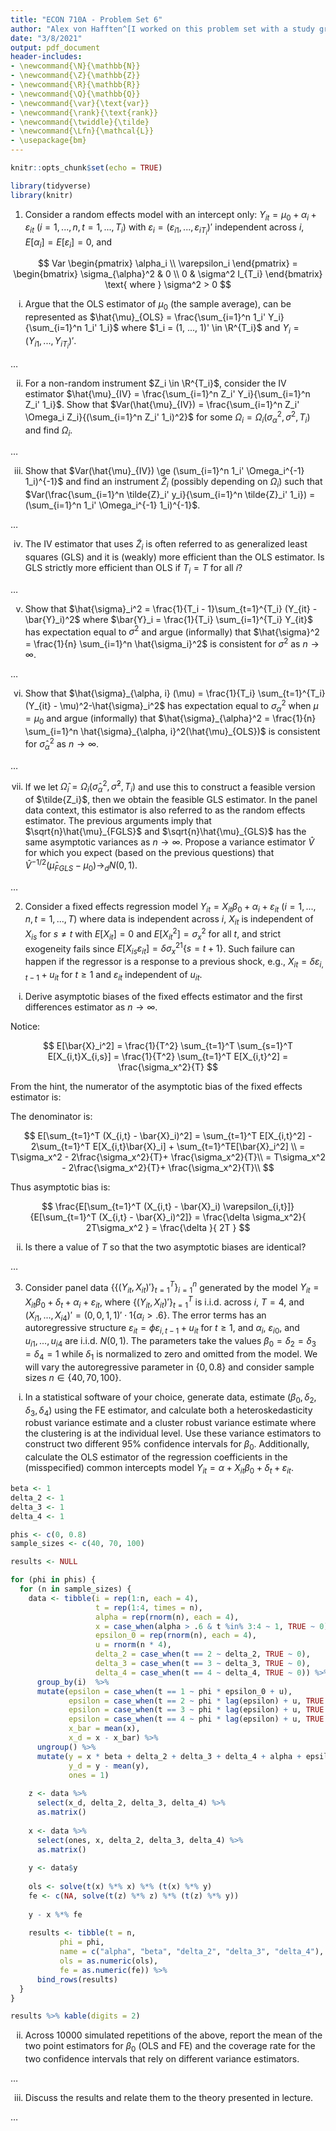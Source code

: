 ```yaml
---
title: "ECON 710A - Problem Set 6"
author: "Alex von Hafften^[I worked on this problem set with a study group of Michael Nattinger, Andrew Smith, and Ryan Mather. I also discussed problems with Sarah Bass, Emily Case, Danny Edgel, and Katherine Kwok.]"
date: "3/8/2021"
output: pdf_document
header-includes:
- \newcommand{\N}{\mathbb{N}}
- \newcommand{\Z}{\mathbb{Z}}
- \newcommand{\R}{\mathbb{R}}
- \newcommand{\Q}{\mathbb{Q}}
- \newcommand{\var}{\text{var}}
- \newcommand{\rank}{\text{rank}}
- \newcommand{\twiddle}{\tilde}
- \newcommand{\Lfn}{\mathcal{L}}
- \usepackage{bm}
---
```


```r
knitr::opts_chunk$set(echo = TRUE)

library(tidyverse)
library(knitr)
```

1. Consider a random effects model with an intercept only: $Y_{it} = \mu_0 + \alpha_i + \varepsilon_{it}$ $(i=1, ..., n, t=1, ..., T_i)$ with $\varepsilon_i = (\varepsilon_{i1}, ..., \varepsilon_{iT_i})'$ independent across $i$, $E[\alpha_i]=E[\varepsilon_i]=0$, and

$$
Var \begin{pmatrix} \alpha_i \\ \varepsilon_i \end{pmatrix}
= \begin{bmatrix} \sigma_{\alpha}^2 & 0 \\ 0 & \sigma^2 I_{T_i} \end{bmatrix}
\text{ where }
\sigma^2 > 0
$$

(i) Argue that the OLS estimator of $\mu_0$ (the sample average), can be represented as $\hat{\mu}_{OLS} = \frac{\sum_{i=1}^n 1_i' Y_i}{\sum_{i=1}^n 1_i' 1_i}$ where $1_i = (1, ..., 1)' \in \R^{T_i}$ and $Y_i = (Y_{i1}, ..., Y_{iT_i})'$.

...

(ii) For a non-random instrument $Z_i \in \R^{T_i}$, consider the IV estimator $\hat{\mu}_{IV} = \frac{\sum_{i=1}^n Z_i' Y_i}{\sum_{i=1}^n Z_i' 1_i}$. Show that $Var(\hat{\mu}_{IV}) = \frac{\sum_{i=1}^n Z_i' \Omega_i Z_i}{(\sum_{i=1}^n Z_i' 1_i)^2}$ for some $\Omega_i = \Omega_i (\sigma_\alpha^2, \sigma^2, T_i)$ and find $\Omega_i$.

...

(iii) Show that $Var(\hat{\mu}_{IV}) \ge (\sum_{i=1}^n 1_i' \Omega_i^{-1} 1_i)^{-1}$ and find an instrument $\tilde{Z}_i$ (possibly depending on $\Omega_i$) such that $Var(\frac{\sum_{i=1}^n \tilde{Z}_i' y_i}{\sum_{i=1}^n \tilde{Z}_i' 1_i}) = (\sum_{i=1}^n 1_i' \Omega_i^{-1} 1_i)^{-1}$.

...

(iv) The IV estimator that uses $\tilde{Z}_i$ is often referred to as generalized least squares (GLS) and it is (weakly) more efficient than the OLS estimator. Is GLS strictly more efficient than OLS if $T_i=T$ for all $i$?

...

(v) Show that $\hat{\sigma}_i^2 = \frac{1}{T_i - 1}\sum_{t=1}^{T_i} (Y_{it} - \bar{Y}_i)^2$ where $\bar{Y}_i = \frac{1}{T_i} \sum_{i=1}^{T_i}  Y_{it}$ has expectation equal to $\sigma^2$ and argue (informally) that $\hat{\sigma}^2 = \frac{1}{n} \sum_{i=1}^n \hat{\sigma_i}^2$ is consistent for $\sigma^2$ as $n \to \infty$.

...

(vi) Show that $\hat{\sigma}_{\alpha, i} (\mu) = \frac{1}{T_i} \sum_{t=1}^{T_i} (Y_{it} - \mu)^2-\hat{\sigma}_i^2$ has expectation equal to $\sigma_\alpha^2$ when $\mu=\mu_0$ and argue (informally) that $\hat{\sigma}_{\alpha}^2 = \frac{1}{n} \sum_{i=1}^n \hat{\sigma}_{\alpha, i}^2(\hat{\mu}_{OLS})$ is consistent for $\hat{\sigma}_\alpha^2$ as $n\to \infty$.

...

(vii) If we let $\hat{\Omega}_i = \Omega_i(\hat{\sigma}_\alpha^2, \hat{\sigma}^2, T_i)$ and use this to construct a feasible version of $\tilde{Z_i}$, then we obtain the feasible GLS estimator. In the panel data context, this estimator is also referred to as the random effects estimator. The previous arguments imply that $\sqrt{n}\hat{\mu}_{FGLS}$ and $\sqrt{n}\hat{\mu}_{GLS}$ has the same asymptotic variances as $n\to\infty$. Propose a variance estimator $\hat{V}$ for which you expect (based on the previous questions) that $\hat{V}^{-1/2}(\hat{\mu}_{FGLS} - \mu_0)\to_d N(0,1)$.

...

\pagebreak

2. Consider a fixed effects regression model $Y_{it} = X_{it} \beta_0 + \alpha_i + \varepsilon_{it}$ ($i=1, ..., n, t=1, ..., T$) where data is independent across $i$, $X_{it}$ is independent of $X_{is}$ for $s \neq t$ with $E[X_{it}] = 0$ and $E[X_{it}^2] = \sigma_x^2$ for all $t$, and strict exogeneity fails since $E[X_{is} \varepsilon_{it}] = \delta \sigma_x^21\{s = t+1\}$. Such failure can happen if the regressor is a response to a previous shock, e.g., $X_{it} = \delta \varepsilon_{i, t-1} + u_{it}$ for $t \ge 1$ and $\varepsilon_{it}$ independent of $u_{it}$.

(i) Derive asymptotic biases of the fixed effects estimator and the first differences estimator as $n \to \infty$. \footnote{You may use without proof that $\hat{\beta}_{FE} \to_p \beta_0 + \frac{E[\sum_{t=1}^T (X_{i,t} - \bar{X}_i) \varepsilon_{i,t}]}{E[\sum_{t=1}^T (X_{i,t} - \bar{X}_i)^2]}$ and $\hat{\beta}_{FD} \to_p \beta_0 + \frac{E[\sum_{t=1}^T (X_{i,t} - X_{i,t-1}) (\varepsilon_{it}-\varepsilon_{it-1})]}{E[\sum_{t=1}^T (X_{i,t} - X_{i,t-1})^2]}$}

Notice:

\begin{align*}
E[X_{i,t}\varepsilon_{i,t}]
&= \delta \sigma_x^2 1\{t = t+1\} \\
&= \delta \sigma_x^2 (0) \\
&= 0\\
E[\bar{X}_i\varepsilon_{i,t}] 
&= E\Bigg[\frac{1}{T}\sum_{s=1}^T X_{i, s} \varepsilon_{i,t}\Bigg]\\
&= \frac{1}{T}\sum_{s=1}^T E[ X_{i, s} \varepsilon_{i,t}]\\
&= \frac{1}{T}\sum_{s=1}^T \delta \sigma_x^2 1\{s = t+1\}\\
&= \frac{(T-1)\delta \sigma_x^2}{T}
\end{align*}

$$
E[\bar{X}_i^2] 
= \frac{1}{T^2} \sum_{t=1}^T \sum_{s=1}^T E[X_{i,t}X_{i,s}] 
= \frac{1}{T^2} \sum_{t=1}^T E[X_{i,t}^2] 
= \frac{\sigma_x^2}{T}
$$

From the hint, the numerator of the asymptotic bias of the fixed effects estimator is:

\begin{align*}
E[\sum_{t=1}^T (X_{i,t} - \bar{X}_i) \varepsilon_{i,t}] 
&= \sum_{t=1}^T E[X_{i,t}\varepsilon_{i,t}] - \sum_{t=1}^T E[\bar{X}_i\varepsilon_{i,t}] \\
&= - \sum_{t=1}^T \frac{(T-1)\delta \sigma_x^2}{T}\\
&=  - (T-1)\delta \sigma_x^2
\end{align*}

The denominator is:

$$
E[\sum_{t=1}^T (X_{i,t} - \bar{X}_i)^2] 
= \sum_{t=1}^T E[X_{i,t}^2] - 2\sum_{t=1}^T E[X_{i,t}\bar{X}_i] + \sum_{t=1}^TE[\bar{X}_i^2] \\
= T\sigma_x^2 - 2\frac{\sigma_x^2}{T}+ \frac{\sigma_x^2}{T}\\
= T\sigma_x^2 - 2\frac{\sigma_x^2}{T}+ \frac{\sigma_x^2}{T}\\
$$

Thus asymptotic bias is:

$$
\frac{E[\sum_{t=1}^T (X_{i,t} - \bar{X}_i) \varepsilon_{i,t}]}{E[\sum_{t=1}^T (X_{i,t} - \bar{X}_i)^2]}
= \frac{\delta \sigma_x^2}{ 2T\sigma_x^2 }
= \frac{\delta }{ 2T }
$$

(ii) Is there a value of $T$ so that the two asymptotic biases are identical?

...

\pagebreak

3. Consider panel data $\{\{(Y_{it},X_{it})'\}^T_{t=1}\}^n_{i=1}$ generated by the model $Y_{it}=X_{it}\beta_0+\delta_t+\alpha_i+\varepsilon_{it}$, where $\{(Y_{it},X_{it})'\}^T_{t=1}$ is i.i.d. across $i$, $T= 4$, and $(X_{i1},...,X_{i4})' = (0,0,1,1)' \cdot 1\{\alpha_i> .6\}$. The error terms has an autoregressive structure $\varepsilon_{it}=\phi \varepsilon_{i,t-1}+u_{it}$ for $t \ge 1$, and $\alpha_i$, $\varepsilon_{i0}$, and $u_{i1},...,u_{i4}$ are i.i.d. $N(0,1)$. The parameters take the values $\beta_0=\delta_2=\delta_3=\delta_4= 1$ while $\delta_1$ is normalized to zero and omitted from the model. We will vary the autoregressive parameter in $\{0,0.8\}$ and consider sample sizes $n\in\{40,70,100\}$.

(i) In a statistical software of your choice, generate data, estimate $(\beta_0,\delta_2,\delta_3,\delta_4)$ using the FE estimator, and calculate both a heteroskedasticity robust variance estimate and a cluster robust variance estimate where the clustering is at the individual level. Use these variance estimators to construct two different 95% confidence intervals for $\beta_0$. Additionally, calculate the OLS estimator of the regression coefficients in the (misspecified) common intercepts model $Y_{it} = \alpha + X_{it} \beta_0 + \delta_t + \varepsilon_{it}$.

```r
beta <- 1
delta_2 <- 1
delta_3 <- 1
delta_4 <- 1

phis <- c(0, 0.8)
sample_sizes <- c(40, 70, 100)

results <- NULL

for (phi in phis) {
  for (n in sample_sizes) {
    data <- tibble(i = rep(1:n, each = 4),
                   t = rep(1:4, times = n),
                   alpha = rep(rnorm(n), each = 4),
                   x = case_when(alpha > .6 & t %in% 3:4 ~ 1, TRUE ~ 0),
                   epsilon_0 = rep(rnorm(n), each = 4),
                   u = rnorm(n * 4),
                   delta_2 = case_when(t == 2 ~ delta_2, TRUE ~ 0),
                   delta_3 = case_when(t == 3 ~ delta_3, TRUE ~ 0),
                   delta_4 = case_when(t == 4 ~ delta_4, TRUE ~ 0)) %>%
      group_by(i)  %>%
      mutate(epsilon = case_when(t == 1 ~ phi * epsilon_0 + u),
             epsilon = case_when(t == 2 ~ phi * lag(epsilon) + u, TRUE ~ epsilon),
             epsilon = case_when(t == 3 ~ phi * lag(epsilon) + u, TRUE ~ epsilon),
             epsilon = case_when(t == 4 ~ phi * lag(epsilon) + u, TRUE ~ epsilon),
             x_bar = mean(x),
             x_d = x - x_bar) %>%
      ungroup() %>%
      mutate(y = x * beta + delta_2 + delta_3 + delta_4 + alpha + epsilon,
             y_d = y - mean(y), 
             ones = 1)
    
    z <- data %>% 
      select(x_d, delta_2, delta_3, delta_4) %>%
      as.matrix()
    
    x <- data %>% 
      select(ones, x, delta_2, delta_3, delta_4) %>%
      as.matrix()
    
    y <- data$y
    
    ols <- solve(t(x) %*% x) %*% (t(x) %*% y)
    fe <- c(NA, solve(t(z) %*% z) %*% (t(z) %*% y))
    
    y - x %*% fe
    
    results <- tibble(t = n,
           phi = phi,
           name = c("alpha", "beta", "delta_2", "delta_3", "delta_4"),
           ols = as.numeric(ols),
           fe = as.numeric(fe)) %>%
      bind_rows(results)
  }
}
```

```r
results %>% kable(digits = 2)
```

(ii) Across 10000 simulated repetitions of the above, report the mean of the two point estimators for $\beta_0$ (OLS and FE) and the coverage rate for the two confidence intervals that rely on different variance estimators.

...

(iii) Discuss the results and relate them to the theory presented in lecture.

...


